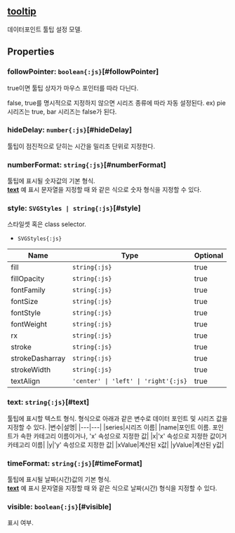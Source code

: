## [tooltip](/config/config/tooltip)
데이터포인트 툴팁 설정 모델.
## Properties

### followPointer: `boolean{:js}`[#followPointer]
true이면 툴팁 상자가 마우스 포인터를 따라 다닌다.


false, true를 명시적으로 지정하지 않으면 시리즈 종류에 따라 자동 설정된다.
ex) pie 시리즈는 true, bar 시리즈는 false가 된다.  

### hideDelay: `number{:js}`[#hideDelay]
툴팁이 점진적으로 닫히는 시간을 밀리초 단위로 지정한다.  
<DefaultValue value="Tooltip.HIDE_DELAY" contents=""></DefaultValue>
### numberFormat: `string{:js}`[#numberFormat]
툴팁에 표시될 숫자값의 기본 형식.\
 **[text](#text)** 예 표시 문자열을 지정할 때   와 같은 식으로 숫자 형식을 지정할 수 있다.  
<DefaultValue value="',#.##'" contents=""></DefaultValue>
### style: `SVGStyles | string{:js}`[#style]
스타일셋 혹은 class selector.  
- `SVGStyles{:js}` 

| Name | Type | Optional |  
| ----- | ----- | ----- |  
| fill | `string{:js}` | true |  
| fillOpacity | `string{:js}` | true |  
| fontFamily | `string{:js}` | true |  
| fontSize | `string{:js}` | true |  
| fontStyle | `string{:js}` | true |  
| fontWeight | `string{:js}` | true |  
| rx | `string{:js}` | true |  
| stroke | `string{:js}` | true |  
| strokeDasharray | `string{:js}` | true |  
| strokeWidth | `string{:js}` | true |  
| textAlign | `'center' \| 'left' \| 'right'{:js}` | true |
### text: `string{:js}`[#text]
툴팁에 표시할 텍스트 형식.
   형식으로 아래과 같은 변수로 데이터 포인트 및 시리즈 값을 지정할 수 있다.
|변수|설명|
|---|---|
|series|시리즈 이름|
|name|포인트 이름. 포인트가 속한 카테고리 이름이거나, 'x' 속성으로 지정한 값|
|x|'x' 속성으로 지정한 값이거 카테고리 이름|
|y|'y' 속성으로 지정한 값|
|xValue|계산된 x값|
|yValue|계산된 y값|  
<DefaultValue value="'<b>${name}</b><br>${series}:<b>" contents="${yValue}</b>'"></DefaultValue>
### timeFormat: `string{:js}`[#timeFormat]
툴팁에 표시될 날짜(시간)값의 기본 형식.\
 **[text](#text)** 예 표시 문자열을 지정할 때   와 같은 식으로 날짜(시간) 형식을 지정할 수 있다.  
<DefaultValue value="'yyyy-MM-dd'" contents=""></DefaultValue>
### visible: `boolean{:js}`[#visible]
표시 여부.  
<DefaultValue value="true" contents=""></DefaultValue>